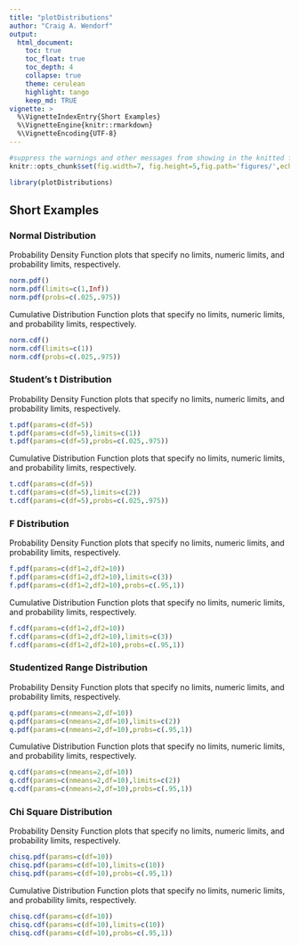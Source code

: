 ```yaml
---
title: "plotDistributions"
author: "Craig A. Wendorf"
output:
  html_document:
    toc: true
    toc_float: true
    toc_depth: 4
    collapse: true
    theme: cerulean
    highlight: tango
    keep_md: TRUE
vignette: >
  %\VignetteIndexEntry{Short Examples}
  %\VignetteEngine{knitr::rmarkdown}
  %\VignetteEncoding{UTF-8}
---
```


```r
#suppress the warnings and other messages from showing in the knitted file.
knitr::opts_chunk$set(fig.width=7, fig.height=5,fig.path='figures/',echo=TRUE,warning=FALSE,message=FALSE)
```

```r
library(plotDistributions)
```

## Short Examples

### Normal Distribution

Probability Density Function plots that specify no limits, numeric limits, and probability limits, respectively.
```r
norm.pdf()
norm.pdf(limits=c(1,Inf))
norm.pdf(probs=c(.025,.975))
```

Cumulative Distribution Function plots that specify no limits, numeric limits, and probability limits, respectively.
```r
norm.cdf()
norm.cdf(limits=c(1))
norm.cdf(probs=c(.025,.975))
```

### Student's t Distribution

Probability Density Function plots that specify no limits, numeric limits, and probability limits, respectively.
```r
t.pdf(params=c(df=5))
t.pdf(params=c(df=5),limits=c(1))
t.pdf(params=c(df=5),probs=c(.025,.975))
```

Cumulative Distribution Function plots that specify no limits, numeric limits, and probability limits, respectively.
```r
t.cdf(params=c(df=5))
t.cdf(params=c(df=5),limits=c(2))
t.cdf(params=c(df=5),probs=c(.025,.975))
```

### F Distribution

Probability Density Function plots that specify no limits, numeric limits, and probability limits, respectively.
```r
f.pdf(params=c(df1=2,df2=10))
f.pdf(params=c(df1=2,df2=10),limits=c(3))
f.pdf(params=c(df1=2,df2=10),probs=c(.95,1))
```

Cumulative Distribution Function plots that specify no limits, numeric limits, and probability limits, respectively.
```r
f.cdf(params=c(df1=2,df2=10))
f.cdf(params=c(df1=2,df2=10),limits=c(3))
f.cdf(params=c(df1=2,df2=10),probs=c(.95,1))
```

### Studentized Range Distribution

Probability Density Function plots that specify no limits, numeric limits, and probability limits, respectively.
```r
q.pdf(params=c(nmeans=2,df=10))
q.pdf(params=c(nmeans=2,df=10),limits=c(2))
q.pdf(params=c(nmeans=2,df=10),probs=c(.95,1))
```

Cumulative Distribution Function plots that specify no limits, numeric limits, and probability limits, respectively.
```r
q.cdf(params=c(nmeans=2,df=10))
q.cdf(params=c(nmeans=2,df=10),limits=c(2))
q.cdf(params=c(nmeans=2,df=10),probs=c(.95,1))
```

### Chi Square Distribution

Probability Density Function plots that specify no limits, numeric limits, and probability limits, respectively.
```r
chisq.pdf(params=c(df=10))
chisq.pdf(params=c(df=10),limits=c(10))
chisq.pdf(params=c(df=10),probs=c(.95,1))
```
Cumulative Distribution Function plots that specify no limits, numeric limits, and probability limits, respectively.
```r
chisq.cdf(params=c(df=10))
chisq.cdf(params=c(df=10),limits=c(10))
chisq.cdf(params=c(df=10),probs=c(.95,1))
```
